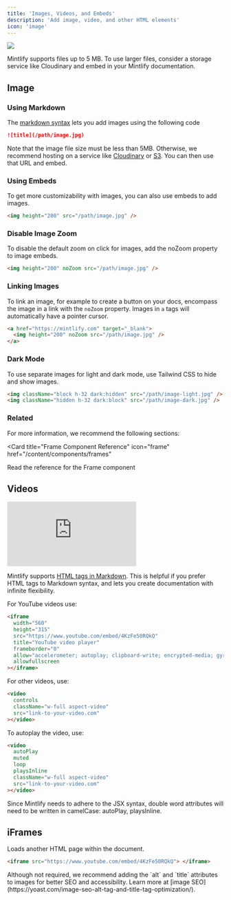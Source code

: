 ```yaml
---
title: 'Images, Videos, and Embeds'
description: 'Add image, video, and other HTML elements'
icon: 'image'
---
```


<img
  className="rounded-md"
  src="https://mintlify-assets.b-cdn.net/bigbend.jpg"
/>

<Info>
  Mintlify supports files up to 5 MB. To use larger files, consider a storage
  service like Cloudinary and embed in your Mintlify documentation.
</Info>

## Image

### Using Markdown

The [markdown syntax](https://www.markdownguide.org/basic-syntax/#images) lets you add images using the following code

```md
![title](/path/image.jpg)
```

Note that the image file size must be less than 5MB. Otherwise, we recommend hosting on a service like [Cloudinary](https://cloudinary.com/) or [S3](https://aws.amazon.com/s3/). You can then use that URL and embed.

### Using Embeds

To get more customizability with images, you can also use embeds to add images.

```html
<img height="200" src="/path/image.jpg" />
```

### Disable Image Zoom

To disable the default zoom on click for images, add the noZoom property to image embeds.

```html
<img height="200" noZoom src="/path/image.jpg" />
```

### Linking Images

To link an image, for example to create a button on your docs, encompass the image in a link with the `noZoom` property. Images in `a` tags will automatically have a pointer cursor.

```html
<a href="https://mintlify.com" target="_blank">
  <img height="200" noZoom src="/path/image.jpg" />
</a>
```

### Dark Mode

To use separate images for light and dark mode, use Tailwind CSS to hide and show images.

```html
<img className="block h-32 dark:hidden" src="/path/image-light.jpg" />
<img className="hidden h-32 dark:block" src="/path/image-dark.jpg" />
```

### Related

For more information, we recommend the following sections:

<Card
  title="Frame Component Reference"
  icon="frame"
  href="/content/components/frames"
>
  Read the reference for the Frame component
</Card>

## Videos

<iframe
  className="w-full aspect-video rounded-md"
  src="https://www.youtube.com/embed/4KzFe50RQkQ"
  title="YouTube video player"
  frameBorder="0"
  allow="accelerometer; autoplay; clipboard-write; encrypted-media; gyroscope; picture-in-picture"
  allowFullScreen
></iframe>

<br />

<Tip>

Mintlify supports [HTML tags in Markdown](https://www.markdownguide.org/basic-syntax/#html). This is helpful if you prefer HTML tags to Markdown syntax, and lets you create documentation with infinite flexibility.

</Tip>

For YouTube videos use:

```html
<iframe
  width="560"
  height="315"
  src="https://www.youtube.com/embed/4KzFe50RQkQ"
  title="YouTube video player"
  frameborder="0"
  allow="accelerometer; autoplay; clipboard-write; encrypted-media; gyroscope; picture-in-picture"
  allowfullscreen
></iframe>
```

For other videos, use:

```html
<video
  controls
  className="w-full aspect-video"
  src="link-to-your-video.com"
></video>
```

To autoplay the video, use:

```html
<video
  autoPlay
  muted
  loop
  playsInline
  className="w-full aspect-video"
  src="link-to-your-video.com"
></video>
```

<Warning>
Since Mintlify needs to adhere to the JSX syntax, double word attributes will need to 
be written in camelCase: autoPlay, playsInline.
</Warning>

## iFrames

Loads another HTML page within the document.

```html
<iframe src="https://www.youtube.com/embed/4KzFe50RQkQ"> </iframe>
```

<Tip>
  Although not required, we recommend adding the `alt` and `title` attributes to
  images for better SEO and accessibility. Learn more at [image
  SEO](https://yoast.com/image-seo-alt-tag-and-title-tag-optimization/).
</Tip>